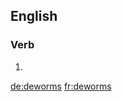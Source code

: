 ==English==

===Verb===
{{head|en|verb form}}

# {{en-third-person singular of|deworm}}

[[de:deworms]]
[[fr:deworms]]